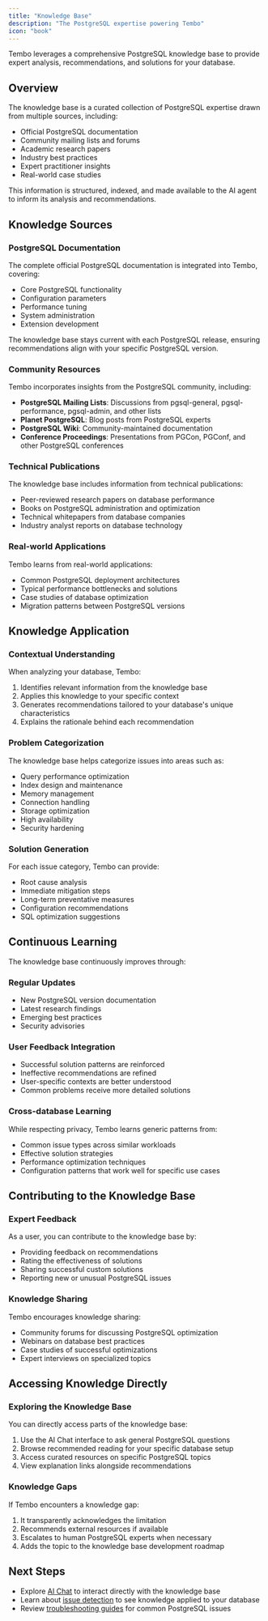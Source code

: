 ```yaml
---
title: "Knowledge Base"
description: "The PostgreSQL expertise powering Tembo"
icon: "book"
---
```


Tembo leverages a comprehensive PostgreSQL knowledge base to provide expert analysis, recommendations, and solutions for your database.

## Overview

The knowledge base is a curated collection of PostgreSQL expertise drawn from multiple sources, including:

- Official PostgreSQL documentation
- Community mailing lists and forums
- Academic research papers
- Industry best practices
- Expert practitioner insights
- Real-world case studies

This information is structured, indexed, and made available to the AI agent to inform its analysis and recommendations.

## Knowledge Sources

### PostgreSQL Documentation

The complete official PostgreSQL documentation is integrated into Tembo, covering:

- Core PostgreSQL functionality
- Configuration parameters
- Performance tuning
- System administration
- Extension development

The knowledge base stays current with each PostgreSQL release, ensuring recommendations align with your specific PostgreSQL version.

### Community Resources

Tembo incorporates insights from the PostgreSQL community, including:

- **PostgreSQL Mailing Lists**: Discussions from pgsql-general, pgsql-performance, pgsql-admin, and other lists
- **Planet PostgreSQL**: Blog posts from PostgreSQL experts
- **PostgreSQL Wiki**: Community-maintained documentation
- **Conference Proceedings**: Presentations from PGCon, PGConf, and other PostgreSQL conferences

### Technical Publications

The knowledge base includes information from technical publications:

- Peer-reviewed research papers on database performance
- Books on PostgreSQL administration and optimization
- Technical whitepapers from database companies
- Industry analyst reports on database technology

### Real-world Applications

Tembo learns from real-world applications:

- Common PostgreSQL deployment architectures
- Typical performance bottlenecks and solutions
- Case studies of database optimization
- Migration patterns between PostgreSQL versions

## Knowledge Application

### Contextual Understanding

When analyzing your database, Tembo:

1. Identifies relevant information from the knowledge base
2. Applies this knowledge to your specific context
3. Generates recommendations tailored to your database's unique characteristics
4. Explains the rationale behind each recommendation

### Problem Categorization

The knowledge base helps categorize issues into areas such as:

- Query performance optimization
- Index design and maintenance
- Memory management
- Connection handling
- Storage optimization
- High availability
- Security hardening

### Solution Generation

For each issue category, Tembo can provide:

- Root cause analysis
- Immediate mitigation steps
- Long-term preventative measures
- Configuration recommendations
- SQL optimization suggestions

## Continuous Learning

The knowledge base continuously improves through:

### Regular Updates

- New PostgreSQL version documentation
- Latest research findings
- Emerging best practices
- Security advisories

### User Feedback Integration

- Successful solution patterns are reinforced
- Ineffective recommendations are refined
- User-specific contexts are better understood
- Common problems receive more detailed solutions

### Cross-database Learning

While respecting privacy, Tembo learns generic patterns from:

- Common issue types across similar workloads
- Effective solution strategies
- Performance optimization techniques
- Configuration patterns that work well for specific use cases

## Contributing to the Knowledge Base

### Expert Feedback

As a user, you can contribute to the knowledge base by:

- Providing feedback on recommendations
- Rating the effectiveness of solutions
- Sharing successful custom solutions
- Reporting new or unusual PostgreSQL issues

### Knowledge Sharing

Tembo encourages knowledge sharing:

- Community forums for discussing PostgreSQL optimization
- Webinars on database best practices
- Case studies of successful optimizations
- Expert interviews on specialized topics

## Accessing Knowledge Directly

### Exploring the Knowledge Base

You can directly access parts of the knowledge base:

1. Use the AI Chat interface to ask general PostgreSQL questions
2. Browse recommended reading for your specific database setup
3. Access curated resources on specific PostgreSQL topics
4. View explanation links alongside recommendations

### Knowledge Gaps

If Tembo encounters a knowledge gap:

1. It transparently acknowledges the limitation
2. Recommends external resources if available
3. Escalates to human PostgreSQL experts when necessary
4. Adds the topic to the knowledge base development roadmap

## Next Steps

- Explore [AI Chat](/ai-chat/overview) to interact directly with the knowledge base
- Learn about [issue detection](/solving/issue-detection) to see knowledge applied to your database
- Review [troubleshooting guides](/knowledge-base/troubleshooting) for common PostgreSQL issues
